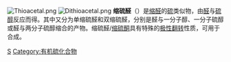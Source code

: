 {{chemref|time=2010-08-09T08:06:42+00:00}}
[[Image:Thioacetal.png|thumb]]
[[Image:Dithioacetal.png|thumb]]
'''缩硫醛'''（{{lang-en|Thioacetal}}）是[[缩醛|缩醛]]的[[硫|硫]]类似物，由[[醛|醛]]与[[硫醇|硫醇]]反应而得。其中又分为单缩硫醛和双缩硫醛，分别是醛与一分子醇、一分子硫醇或醛与两分子硫醇缩合的产物。缩硫醛/[[缩硫酮|缩硫酮]]具有特殊的[[极性翻转|极性翻转]]性质，可用于合成。

{{Organic-compound-stub}}

[[Category:官能团|S]]
[[Category:有机硫化合物|Category:有机硫化合物]]